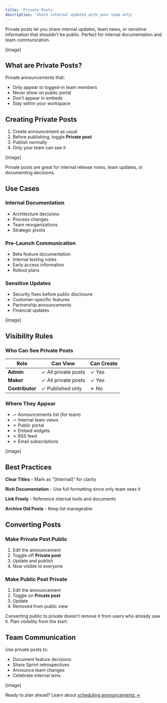 ```yaml
---
title: 'Private Posts'
description: 'Share internal updates with your team only'
---
```


Private posts let you share internal updates, team news, or sensitive information that shouldn't be public. Perfect for internal documentation and team communication.

[image]

## What are Private Posts?

Private announcements that:
- Only appear to logged-in team members
- Never show on public portal
- Don't appear in embeds
- Stay within your workspace

## Creating Private Posts

1. Create announcement as usual
2. Before publishing, toggle **Private post**
3. Publish normally
4. Only your team can see it

[image]

<Info>
Private posts are great for internal release notes, team updates, or documenting decisions.
</Info>

## Use Cases

### Internal Documentation
- Architecture decisions
- Process changes
- Team reorganizations
- Strategic pivots

### Pre-Launch Communication
- Beta feature documentation
- Internal testing notes
- Early access information
- Rollout plans

### Sensitive Updates
- Security fixes before public disclosure
- Customer-specific features
- Partnership announcements
- Financial updates

[image]

## Visibility Rules

### Who Can See Private Posts

| Role | Can View | Can Create |
|------|----------|------------|
| **Admin** | ✓ All private posts | ✓ Yes |
| **Maker** | ✓ All private posts | ✓ Yes |
| **Contributor** | ✓ Published only | ✗ No |

### Where They Appear
- ✓ Announcements list (for team)
- ✓ Internal team views
- ✗ Public portal
- ✗ Embed widgets
- ✗ RSS feed
- ✗ Email subscriptions

[image]

## Best Practices

**Clear Titles** - Mark as "[Internal]" for clarity

**Rich Documentation** - Use full formatting since only team sees it

**Link Freely** - Reference internal tools and documents

**Archive Old Posts** - Keep list manageable

## Converting Posts

### Make Private Post Public
1. Edit the announcement
2. Toggle off **Private post**
3. Update and publish
4. Now visible to everyone

### Make Public Post Private
1. Edit the announcement
2. Toggle on **Private post**
3. Update
4. Removed from public view

<Warning>
Converting public to private doesn't remove it from users who already saw it. Plan visibility from the start.
</Warning>

## Team Communication

Use private posts to:
- Document feature decisions
- Share Sprint retrospectives
- Announce team changes
- Celebrate internal wins

[image]

Ready to plan ahead? Learn about [scheduling announcements →](/announcements/scheduling)